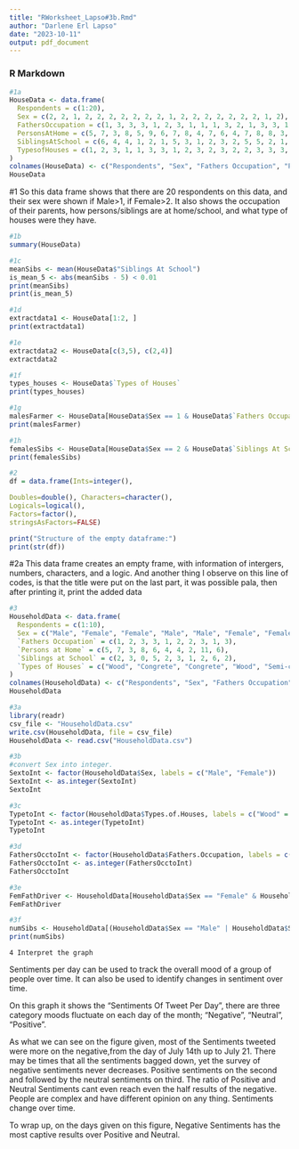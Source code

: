 ```yaml
---
title: "RWorksheet_Lapso#3b.Rmd"
author: "Darlene Erl Lapso"
date: "2023-10-11"
output: pdf_document
---
```



### R Markdown




```r
#1a
HouseData <- data.frame(
  Respondents = c(1:20),
  Sex = c(2, 2, 1, 2, 2, 2, 2, 2, 2, 2, 1, 2, 2, 2, 2, 2, 2, 2, 1, 2),
  FathersOccupation = c(1, 3, 3, 3, 1, 2, 3, 1, 1, 1, 3, 2, 1, 3, 3, 1, 3, 1, 2, 1),
  PersonsAtHome = c(5, 7, 3, 8, 5, 9, 6, 7, 8, 4, 7, 6, 4, 7, 8, 8, 3, 11, 7, 6),
  SiblingsAtSchool = c(6, 4, 4, 1, 2, 1, 5, 3, 1, 2, 3, 2, 5, 5, 2, 1, 2, 5, 3, 2),
  TypesofHouses = c(1, 2, 3, 1, 1, 3, 3, 1, 2, 3, 2, 3, 2, 2, 3, 3, 3, 3, 3, 2)
)
colnames(HouseData) <- c("Respondents", "Sex", "Fathers Occupation", "Persons at Home", "Siblings At School", "Types of Houses")
HouseData
```
#1 So this data frame shows that there are 20 respondents on this data, and their sex were shown if Male>1, if Female>2. It also shows the occupation of their parents, how persons/siblings are at home/school, and what type of houses were they have.
```r
#1b
summary(HouseData)
```

```r
#1c
meanSibs <- mean(HouseData$"Siblings At School")
is_mean_5 <- abs(meanSibs - 5) < 0.01
print(meanSibs)
print(is_mean_5)
```
```r
#1d
extractdata1 <- HouseData[1:2, ]
print(extractdata1)
```

```r
#1e
extractdata2 <- HouseData[c(3,5), c(2,4)]
extractdata2
```

```r
#1f
types_houses <- HouseData$`Types of Houses`
print(types_houses)
```
```r
#1g
malesFarmer <- HouseData[HouseData$Sex == 1 & HouseData$`Fathers Occupation` == 1, ]
print(malesFarmer)
```
```r
#1h
femalesSibs <- HouseData[HouseData$Sex == 2 & HouseData$`Siblings At School` >= 5, ]
print(femalesSibs)
```

```r
#2
df = data.frame(Ints=integer(),

Doubles=double(), Characters=character(),
Logicals=logical(),
Factors=factor(),
stringsAsFactors=FALSE)

print("Structure of the empty dataframe:")
print(str(df))
```
#2a This data frame creates an empty frame, with information of intergers, numbers, characters, and a logic. And another thing I observe on this line of codes, is that the title were put on the last part, it was possible pala, then after printing it, print the added data

```r
#3
HouseholdData <- data.frame(
  Respondents = c(1:10),
  Sex = c("Male", "Female", "Female", "Male", "Male", "Female", "Female", "Male", "Female", "Male"),
  `Fathers Occupation` = c(1, 2, 3, 3, 1, 2, 2, 3, 1, 3),
  `Persons at Home` = c(5, 7, 3, 8, 6, 4, 4, 2, 11, 6),
  `Siblings at School` = c(2, 3, 0, 5, 2, 3, 1, 2, 6, 2),
  `Types of Houses` = c("Wood", "Congrete", "Congrete", "Wood", "Semi-congrete", "Semi-congrete", "Wood", "Semi-congrete", "Semi-congrete", "Congrete")
)
colnames(HouseholdData) <- c("Respondents", "Sex", "Fathers Occupation", "Persons at Home", "Siblings at School", "Types of Houses")
HouseholdData

```

```r
#3a
library(readr)
csv_file <- "HouseholdData.csv"
write.csv(HouseholdData, file = csv_file)
HouseholdData <- read.csv("HouseholdData.csv")
```

```r
#3b
#convert Sex into integer.
SextoInt <- factor(HouseholdData$Sex, labels = c("Male", "Female"))
SextoInt <- as.integer(SextoInt)
SextoInt
```

```r
#3c
TypetoInt <- factor(HouseholdData$Types.of.Houses, labels = c("Wood" = 1, "Congrete" = 2, "Semi-congrete" = 3))
TypetoInt <- as.integer(TypetoInt)
TypetoInt
```

```r
#3d
FathersOcctoInt <- factor(HouseholdData$Fathers.Occupation, labels = c("Farmer" = 1, "Driver" = 2, "Others" = 3))
FathersOcctoInt <- as.integer(FathersOcctoInt)
FathersOcctoInt
```

```r
#3e
FemFathDriver <- HouseholdData[HouseholdData$Sex == "Female" & HouseholdData$Fathers.Occupation == 2, ]
FemFathDriver
```

```r
#3f
numSibs <- HouseholdData[(HouseholdData$Sex == "Male" | HouseholdData$Sex == "Female") & HouseholdData$Siblings.at.School >= 5, ]
print(numSibs)
```


    
    
    
    
    
    4 Interpret the graph
    
Sentiments per day can be used to track the overall mood of a group of people over time. It can also be used to identify changes in sentiment over time.

On this graph it shows the "Sentiments Of Tweet Per Day", there are three category moods fluctuate on each day of the month; "Negative", "Neutral", "Positive".

As what we can see on the figure given, most of the Sentiments tweeted were more on the negative,from the day of July 14th up to July 21. There may be times that all the sentiments bagged down, yet the survey of negative sentiments never decreases. Positive sentiments on the second and followed by the neutral sentiments on third. 
The ratio of Positive and Neutral Sentiments cant even reach even the half results of the negative. People are complex and have different opinion on any thing. Sentiments change over time. 

To wrap up, on the days given on this figure, Negative Sentiments has the most captive results over Positive and Neutral.















